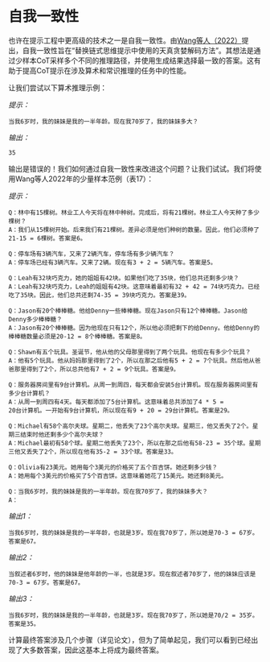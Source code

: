 # 自我一致性

也许在提示工程中更高级的技术之一是自我一致性。由[Wang等人（2022）](https://arxiv.org/pdf/2203.11171.pdf)提出，自我一致性旨在“替换链式思维提示中使用的天真贪婪解码方法”。其想法是通过少样本CoT采样多个不同的推理路径，并使用生成结果选择最一致的答案。这有助于提高CoT提示在涉及算术和常识推理的任务中的性能。

让我们尝试以下算术推理示例：

*提示：*
```
当我6岁时，我的妹妹是我的一半年龄。现在我70岁了，我的妹妹多大？
```

*输出：*
```
35
```

输出是错误的！我们如何通过自我一致性来改进这个问题？让我们试试。我们将使用Wang等人2022年的少量样本范例（表17）：

*提示：*
```
Q：林中有15棵树。林业工人今天将在林中种树。完成后，将有21棵树。林业工人今天种了多少棵树？
A：我们从15棵树开始。后来我们有21棵树。差异必须是他们种树的数量。因此，他们必须种了21-15 = 6棵树。答案是6。

Q：停车场有3辆汽车，又来了2辆汽车，停车场有多少辆汽车？
A：停车场已经有3辆汽车。又来了2辆。现在有3 + 2 = 5辆汽车。答案是5。

Q：Leah有32块巧克力，她的姐姐有42块。如果他们吃了35块，他们总共还剩多少块？
A：Leah有32块巧克力，Leah的姐姐有42块。这意味着最初有32 + 42 = 74块巧克力。已经吃了35块。因此，他们总共还剩74-35 = 39块巧克力。答案是39。

Q：Jason有20个棒棒糖。他给Denny一些棒棒糖。现在Jason只有12个棒棒糖。Jason给Denny多少棒棒糖？
A：Jason有20个棒棒糖。因为他现在只有12个，所以他必须把剩下的给Denny。他给Denny的棒棒糖数量必须是20-12 = 8个棒棒糖。答案是8。

Q：Shawn有五个玩具。圣诞节，他从他的父母那里得到了两个玩具。他现在有多少个玩具？
A：他有5个玩具。他从妈妈那里得到了2个，所以在那之后他有5 + 2 = 7个玩具。然后他从爸爸那里得到了2个，所以总共他有7 + 2 = 9个玩具。答案是9。

Q：服务器房间里有9台计算机。从周一到周四，每天都会安装5台计算机。现在服务器房间里有多少台计算机？
A：从周一到周四有4天。每天都添加了5台计算机。这意味着总共添加了4 * 5 =
20台计算机。一开始有9台计算机，所以现在有9 + 20 = 29台计算机。答案是29。

Q：Michael有58个高尔夫球。星期二，他丢失了23个高尔夫球。星期三，他又丢失了2个。星期三结束时他还剩多少个高尔夫球？
A：Michael最初有58个球。星期二他丢失了23个，所以在那之后他有58-23 = 35个球。星期三他又丢失了2个，所以现在他有35-2 = 33个球。答案是33。

Q：Olivia有23美元。她用每个3美元的价格买了五个百吉饼。她还剩多少钱？
A：她用每个3美元的价格买了5个百吉饼。这意味着她花了15美元。她还剩8美元。

Q：当我6岁时，我的妹妹是我的一半年龄。现在我70岁了，我的妹妹多大？
A：
```

*输出1：*
```
当我6岁时，我的妹妹是我的一半年龄，也就是3岁。现在我70岁了，所以她是70-3 = 67岁。答案是67。
```

*输出2：*
```
当叙述者6岁时，他的妹妹是他年龄的一半，也就是3岁。现在叙述者70岁了，他的妹妹应该是70-3 = 67岁。答案是67。
```

*输出3：*
```
当我6岁时，我的妹妹是我的一半年龄，也就是3岁。现在我70岁了，所以她是70/2 = 35岁。答案是35。
```

计算最终答案涉及几个步骤（详见论文），但为了简单起见，我们可以看到已经出现了大多数答案，因此这基本上将成为最终答案。
